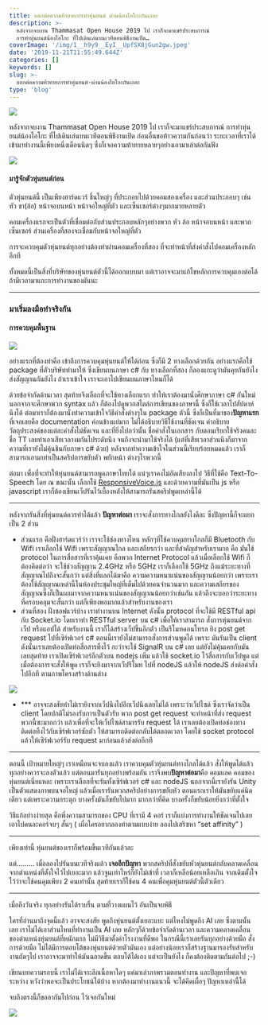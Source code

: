```yaml
---
title: บอกต่อความท้าทายการทำหุ่นยนต์ ผ่านน้องไอโกะกันเถอะ
description: >-
  หลังจากจบงาน Thammasat Open House 2019 ไป เราก็จะมาแชร์ประสบการณ์
  การทำหุ่นยนต์น้องไอโกะ ที่ไปเดินเล่นบนเวทีตอนพิธีงานเปิด…
coverImage: '/img/1__h9y9__EyI__UpfSX8jGun2gw.jpeg'
date: '2019-11-21T11:55:49.644Z'
categories: []
keywords: []
slug: >-
  บอกต่อความท้าทายการทำหุ่นยนต์-ผ่านน้องไอโกะกันเถอะ
type: 'blog'
---
```


![](/img/1__h9y9__EyI__UpfSX8jGun2gw.jpeg)

หลังจากจบงาน Thammasat Open House 2019 ไป เราก็จะมาแชร์ประสบการณ์ การทำหุ่นยนต์น้องไอโกะ ที่ไปเดินเล่นบนเวทีตอนพิธีงานเปิด ก่อนอื่นขอท้าวความกันก่อนว่า ระยะเวลาที่เราได้เข้ามาทำงานนี้เพียงหนึ่งเดือนนิดๆ ซึ่งก็เจอความท้าทายหลายๆอย่างเอามาเล่าต่อกันฟัง

![](/img/1__LjaSXuSvZdRsnYyP8OBNxg.jpeg)

#### มารู้จักตัวหุ่นยนต์ก่อน

ตัวหุ่นยนต์นี้ เป็นเพียงฮาร์ดแวร์ ชิ้นใหญ่ๆ ที่ประกอบไปด้วยคอมสองเครื่อง และส่วนประกอบๆ เช่น หัว ขา(ล้อ) หน้าจอบนหน้า หน้าจอใหญ่ที่ตัว และเซ็นเซอร์ต่างๆมากมายหลายตัว

คอมเครื่องแรกจะเป็นตัวที่เชื่อมต่อกับส่วนประกอบหลักๆอย่างพวก หัว ล้อ หน้าจอบนหน้า และพวกเซ็นเซอร์ ส่วนเครื่องที่สองจะเชื่อมกับหน้าจอใหญ่ที่ตัว

การจะควบคุมตัวหุ่นยนต์ทุกอย่างต้องทำผ่านคอมเครื่องที่สอง ที่จะทำหน้าที่ส่งคำสั่งไปคอมเครื่องหลักอีกที

ทั้งหมดนี้เป็นสิ่งที่บริษัทของหุ่นยนต์ตัวนี้ได้ออกแบบมา แต่เราอาจจะมาแก้ไขหลักการควบคุมเองต่อได้ ถ้ามีเวลามาแกะการทำงานของมันนะ

---

### **มาเริ่มลงมือทำจริงกัน**

#### **การควบคุมพื้นฐาน**

![](/img/1__2DjE9zvWwuk6rEUZMfoc8w.jpeg)

อย่างแรกที่ต้องทำคือ เข้าถึงการควบคุมหุ่นยนต์ให้ได้ก่อน ซึ่งก็มี 2 ทางเลือกด้วยกัน อย่างแรกคือใช้ package ที่ตัวบริษัททำมาให้ ซึ่งเขียนบนภาษา c# กับ ทางเลือกที่สอง ก็ลองแกะดูว่ามันคุยกันยังไง ส่งสัญญานกันยังไง ถ้าเราเข้าใจ เราจะเอาไปเขียนบนภาษาไหนก็ได้

ด้วยข้อจำกัดด้านเวลา สุดท้ายจึงเลือกที่จะใช้ทางเลือกแรก ทำให้เราต้องมานั่งศึกษาภาษา c# กันใหม่ นอกจากจะศึกษาพวก syntax แล้ว ก็ต้องไปดูพวกสไตล์การเขียนของภาษานี้ ซึ่งก็ใช้เวลาไปสัปดาห์นึงได้ ต่อมาเราก็ต้องมานั่งทำความเข้าใจวิธีคำสั่งต่างๆใน package ตัวนี้ ซึ่งก็เป็นที่มาของ**ปัญหาแรก**ที่เจอเลยคือ documentation ค่อนข้างแย่มาก ไม่ได้อธิบายวิธีใช้งานที่ชัดเจน คำอธิบายวัตถุประสงค์ของแต่ละคำสั่งไม่ชัดเจน และที่ยิ่งไปกว่านั้น ชื่อคำสั่งในเอกสาร กับตอนเรียกใช้จริงคนละชื่อ TT เลยทำเอาเสียเวลางมกันไประดับนึง จนถึงจะนำมาใช้จริงได้ (แต่ที่เสียเวลาส่วนนึงก็มาจากความที่เรายังไม่คุ้นชินกับภาษา c# ด้วย) หลังจากทำความเข้าใจในส่วนนี้เรียบร้อยหมดแล้ว เราก็สามารถเอามาทำเป็นสคริปการขยับตัว พยักหน้า ต่างๆไรพวกนี้

ต่อมา เพื่อที่จะทำให้หุ่นยนต์สามารถพูดภาษาไทยได้ แน่ๆเราคงไม่อัดเสียงลงไป วิธีที่ใช้คือ Text-To-Speech โดย ณ ขณะนั้น เลือกใช้ [ResponsiveVoice.js](https://responsivevoice.org/) และด้วยความที่มันเป็น js หรือ javascript เราก็ต้องเขียนเว็ปรันไว้เบื้องหลังให้สามารถรันสคริปพูดเหล่านี้ได้

---

หลังจากรันสิ่งที่หุ่นยนต์ควรทำได้แล้ว **ปัญหาต่อมา** เราจะสั่งการทางไกลยังไงดีละ ซึ่งปัญหานี้ก็จะแยกเป็น 2 ส่วน

*   ส่วนแรก คือฝั่งฮาร์ดแวร์ว่า เราจะใช้ช่องทางไหน หลักๆที่ใช้ควบคุมทางไกลก็มี Bluetooth กับ Wifi เราเลือกใช้ Wifi เพราะสัญญาณไกล และเสถียรกว่า และที่สำคัญสำหรับเรามาก คือ มันใช้ protocol ในการสื่อสารที่เราคุ้นเคย คือพวก Internet Protocol แล้วเมื่อเลือกใช้ Wifi ก็ต้องคิดต่อว่า จะใช้ช่วงสัญญาน 2.4GHz หรือ 5GHz เราก็เลือกใช้ 5GHz ถึงแม้ระยะทางที่สัญญาณไปถึงจะสั้นกว่า แต่สิ่งที่แลกได้มาคือ ความความหนาแน่นของสัญญานน้อยกว่า เพราะเราต้องใช้สัญญาณเหล่านี้ในห้องประชุมใหญ่ที่เต็มไปด้วยคนจำนวนมาก และความเสถียรของสัญญาณซึ่งก็เป็นผลมาจากความหนาแน่นของสัญญาณน้อยกว่าเช่นกัน แล้วถึงจะบอกว่าระยะทางที่ครอบคลุมจะสั้นกว่า แต่ก็เพียงพอมากแล้วสำหรับงานของเรา
*   ส่วนที่สอง ฝั่งซอฟแวร์บ้าง เราทำงานบน Internet ดังนั้น protocol ที่จะใช้มี RESTful api กับ Socket.io โดยเราทำ RESTful server บน c# เพื่อให้เราสามารถ สั่งการหุ่นยนต์จากเว็ป หรือแอปได้ สำหรับงานนี้ เราก็ได้สร้างเว็ปขึ้นอีกตัว เป็นรีโมทคอนโทรล ยิง post get request ไปที่เซิร์ฟเวอร์ c# ตอนนี้เรายังไม่สามารถสั่งการส่วนพูดได้ เพราะ มันรันเป็น client ดังนั้นเราเลยต้องเปิดท่อสื่อสารทิ้งไว้ กะว่าจะใช้ SignalR บน c# เลย แต่ยังไม่คุ้นเคยกับมัน เลยสุดท้าย เราเปิดเซิร์ฟเวอร์อีกตัวบน nodejs เพิ่ม แล้วใช้ socket.io ไว้สื่อสารกับเว็ปพูด แต่เมื่อต้องการจะสั่งให้พูด เราก็จะยิงมาจากเว็ปรีโมท ไปที่ nodeJS แล้วให้ nodeJS ส่งต่อคำสั่งไปอีกที ตามภาพโครงสร้างด้านล่าง

![](/img/1__4YMh9QT2JvDhMDuPspmYdQ.jpeg)

*   \*\*\* อาจจะสงสัยทำไม่เรายิงจากเว็ปนึงไปอีกเว็ปนึงเลยไม่ได้ เพราะว่าเว็ปไซด์ ซึ่งเราจัดว่าเป็น client โดยปกติไม่รองรับการเป็นตัวรับ พวก post get request จะทำหน้าที่ส่ง request พวกนี้ซะมากกว่า แล้วเพื่อที่จะให้เว็ปไซด์สามารรับ request ได้ เราเลยต้องเปิดท่อช่องทางติดต่อทิ้งไว้กับเซิร์ฟเวอร์ซักตัว ให้สามารถติดต่อกลับได้ตลอดเวลา โดยใช้ socket protocol แล้วให้เซิร์ฟเวอร์รับ request มาก่อนแล้วส่งต่ออีกที

---

ตอนนี้ เป้าหมายใหญ่ๆ เราเหมือนจะจบลงแล้ว เราควบคุมตัวหุ่นยนต์ทางไกลได้แล้ว สั่งให้พูดได้แล้วทุกอย่างควรจะลงตัวแล้ว แต่ตอนมารันทุกอย่างพร้อมกัน เราจึงพบ**ปัญหาต่อมา**คือ คอมแลค คอมของหุ่นยนต์เนี่ยแหละ เพราะเราเลือกที่จะรันทั้งเซิร์ฟเวอร์ c# และ nodeJS นอกจากนี้เรายังรัน Unity เป็นตัวแสดงภาพบนจอใหญ่ แล้วเมื่อเรารันพวกสคริปอย่างการขยับหัว ตอนแรกเราให้มันขยับแค่นิดเดียว แต่เพราะความกระตุก บางครั้งมันก็ขยับไปมาก มากกว่าที่คิด บางครั้งก็ขยับน้อยยิ่งกว่าที่ตั้งใจ

วิธีแก้อย่างง่ายสุด คือพึ่งความสามารถของ CPU ที่เรามี 4 คอร์ เราก็แบ่งการทำงานให้ชัดเจนไปเลย เอาไปคนละคอร์จบๆ สั้นๆ ( เผื่อใครอยากลองทำตามแบบง่าย ลองไปเสริซหา “set affinity” )

---

เพียงเท่านี้ หุ่นยนต์ของเราก็พร้อมขึ้นเวทีกันแล้วละ

แต่……… เมื่อลองไปรันบนเวทีจริงแล้ว **เจออีกปัญหา** พวกสคริปที่สั่งขยับหัวหุ่นยนต์กลับคลาดเคลื่อนจากตำแหน่งที่ตั้งใจไว้ไปเยอะมาก แล้วจูนเท่าไหร่ก็ยังไม่เข้าที่ เวลาก็เหลือน้อยเหลือเกิน จากเดิมตั้งใจไว้ว่าจะใช้คนคุมเพียง 2 คนเท่านั้น สุดท้ายเราก็ใช้คน 4 คนเพื่อคุมหุ่นยนต์ตัวนี้ตัวเดียว

---

เมื่อถึงวันจริง ทุกอย่างรันได้ราบรื่น ตามที่วางแผนไว้ อันเป็นจบพิธี

ใครที่อ่านมาถึงจุดนี้แล้ว อาจจะสงสัย พูดถึงหุ่นยนต์ตั้งเยอะแยะ แต่ไหงไม่พูดถึง AI เลย ซึ่งตามนั้นเลย เราไม่ได้เอาส่วนไหนที่ทำงานเป็น AI เลย หลักๆก็ด้วยข้อจำกัดด้านเวลา และความคลาดเคลื่อนของตำแหน่งหุ่นยนต์ที่หนักมาก ไม่มีวิธีมาตั้งค่าโรงงานที่ดีพอ ในกรณีนี้เราเลยรันทุกอย่างด้วยมือ สั่งการด้วยมือ ไม่ได้มีการตอบโต้ของหุ่นยนต์ด้วยตัวมันเอง แต่อย่างน้อยเราก็สร้างฐานมารองรับสำหรับงานถัดๆไป เราอาจจะมาทำให้มันฉลาดขึ้น ตอบโต้ได้เอง แต่จะเป็นยังไง ก็คงต้องติดตามกันต่อไป ;-)

เขียนบทความรอบนี้ เราไม่ได้เจาะลึกเนื้อหาใดๆ แค่มาเล่าภาพรวมตอนทำงาน และปัญหาที่พบเจอระหว่าง หวังว่าพอจะเป็นประโยชน์ได้บ้าง หากต้องมาทำงานแนวนี้ จะได้คิดเผื่อๆ ปัญหาเหล่านี้ได้

จบถึงตรงนี้ก็ขอลากันไปก่อน ไว้เจอกันใหม่

![](/img/1__EWrDjarxlrS3bJ__vi8EmrA.jpeg)